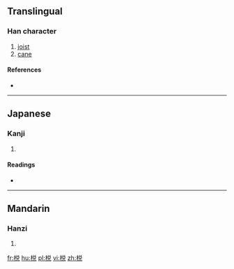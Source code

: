 {{also|梲}}
==Translingual==

===Han character===
{{Han char|rn=75|rad=木|as=07|sn=11|four=|canj=DCRU,XDCRU}}

# [[joist]]
# [[cane]]

====References====
* {{Han ref|kx=0531.131|hdz=21219.070|uh=68C1|ud=26817}}

----

==Japanese==

===Kanji===
{{ja-kanji|grade=|rs=木07}}

# {{defn|lang=ja|sort=木07}}

====Readings====
* {{ja-readings|on=[[せつ]] (setsu), [[せち]] (sechi), [[たつ]] (tatsu), [[たち]] (tachi)|kun=[[つか]] (tsuka)}}

----

==Mandarin==

===Hanzi===
{{cmn-hanzi|tra=梲|pin=[[zhuó]] ([[zhuo2]])|wg=cho<sup>2</sup>}}

# {{defn|lang=cmn|sort=木07}}

[[fr:棁]]
[[hu:棁]]
[[pl:棁]]
[[vi:棁]]
[[zh:棁]]